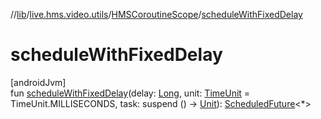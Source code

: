//[lib](../../../index)/[live.hms.video.utils](../index)/[HMSCoroutineScope](index)/[scheduleWithFixedDelay](schedule-with-fixed-delay)

# scheduleWithFixedDelay

[androidJvm]\
fun [scheduleWithFixedDelay](schedule-with-fixed-delay)(delay: [Long](https://kotlinlang.org/api/latest/jvm/stdlib/kotlin/-long/index.html), unit: [TimeUnit](https://developer.android.com/reference/kotlin/java/util/concurrent/TimeUnit.html) = TimeUnit.MILLISECONDS, task: suspend () -> [Unit](https://kotlinlang.org/api/latest/jvm/stdlib/kotlin/-unit/index.html)): [ScheduledFuture](https://developer.android.com/reference/kotlin/java/util/concurrent/ScheduledFuture.html)<\*>

